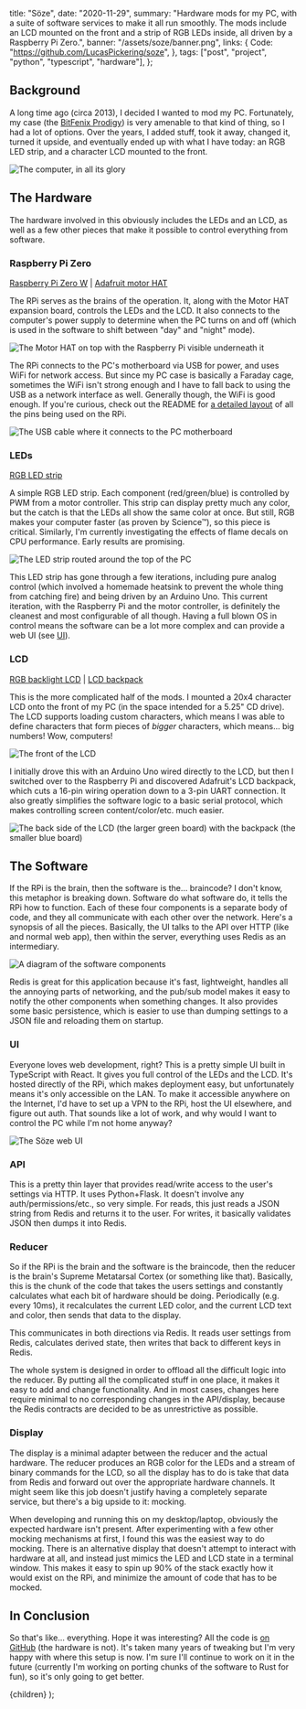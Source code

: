 
  title: "Söze",
  date: "2020-11-29",
  summary:
    "Hardware mods for my PC, with a suite of software services to make it all run smoothly. The mods include an LCD mounted on the front and a strip of RGB LEDs inside, all driven by a Raspberry Pi Zero.",
  banner: "/assets/soze/banner.png",
  links: {
    Code: "https://github.com/LucasPickering/soze",
  },
  tags: ["post", "project", "python", "typescript", "hardware"],
};

## Background

A long time ago (circa 2013), I decided I wanted to mod my PC. Fortunately, my case (the [BitFenix Prodigy](https://www.bitfenix.com/products/chassis/mini-itx/prodigy/)) is very amenable to that kind of thing, so I had a lot of options. Over the years, I added stuff, took it away, changed it, turned it upside, and eventually ended up with what I have today: an RGB LED strip, and a character LCD mounted to the front.

![The computer, in all its glory](/assets/soze/pc.jpg)

## The Hardware

The hardware involved in this obviously includes the LEDs and an LCD, as well as a few other pieces that make it possible to control everything from software.

### Raspberry Pi Zero

[Raspberry Pi Zero W](https://www.raspberrypi.org/products/raspberry-pi-zero-w/) | [Adafruit motor HAT](https://www.adafruit.com/product/2348)

The RPi serves as the brains of the operation. It, along with the Motor HAT expansion board, controls the LEDs and the LCD. It also connects to the computer's power supply to determine when the PC turns on and off (which is used in the software to shift between "day" and "night" mode).

![The Motor HAT on top with the Raspberry Pi visible underneath it](/assets/soze/rpi.jpg)

The RPi connects to the PC's motherboard via USB for power, and uses WiFi for network access. But since my PC case is basically a Faraday cage, sometimes the WiFi isn't strong enough and I have to fall back to using the USB as a network interface as well. Generally though, the WiFi is good enough. If you're curious, check out the README for [a detailed layout](https://github.com/LucasPickering/soze#pin-layout) of all the pins being used on the RPi.

![The USB cable where it connects to the PC motherboard](/assets/soze/usb.jpg)

### LEDs

[RGB LED strip](https://www.adafruit.com/product/346)

A simple RGB LED strip. Each component (red/green/blue) is controlled by PWM from a motor controller. This strip can display pretty much any color, but the catch is that the LEDs all show the same color at once. But still, RGB makes your computer faster (as proven by Science™), so this piece is critical. Similarly, I'm currently investigating the effects of flame decals on CPU performance. Early results are promising.

![The LED strip routed around the top of the PC](/assets/soze/leds.jpg)

This LED strip has gone through a few iterations, including pure analog control (which involved a homemade heatsink to prevent the whole thing from catching fire) and being driven by an Arduino Uno. This current iteration, with the Raspberry Pi and the motor controller, is definitely the cleanest and most configurable of all though. Having a full blown OS in control means the software can be a lot more complex and can provide a web UI (see [UI](#ui)).

### LCD

[RGB backlight LCD](https://www.adafruit.com/product/498) | [LCD backpack](https://www.adafruit.com/product/781)

This is the more complicated half of the mods. I mounted a 20x4 character LCD onto the front of my PC (in the space intended for a 5.25" CD drive). The LCD supports loading custom characters, which means I was able to define characters that form pieces of _bigger_ characters, which means... big numbers! Wow, computers!

![The front of the LCD](/assets/soze/lcd_front.jpg)

I initially drove this with an Arduino Uno wired directly to the LCD, but then I switched over to the Raspberry Pi and discovered Adafruit's LCD backpack, which cuts a 16-pin wiring operation down to a 3-pin UART connection. It also greatly simplifies the software logic to a basic serial protocol, which makes controlling screen content/color/etc. much easier.

![The back side of the LCD (the larger green board) with the backpack (the smaller blue board)](/assets/soze/lcd_back.jpg)

## The Software

If the RPi is the brain, then the software is the... braincode? I don't know, this metaphor is breaking down. Software do what software do, it tells the RPi how to function. Each of these four components is a separate body of code, and they all communicate with each other over the network. Here's a synopsis of all the pieces. Basically, the UI talks to the API over HTTP (like and normal web app), then within the server, everything uses Redis as an intermediary.

![A diagram of the software components](/assets/soze/diagram.png)

Redis is great for this application because it's fast, lightweight, handles all the annoying parts of networking, and the pub/sub model makes it easy to notify the other components when something changes. It also provides some basic persistence, which is easier to use than dumping settings to a JSON file and reloading them on startup.

### UI

Everyone loves web development, right? This is a pretty simple UI built in TypeScript with React. It gives you full control of the LEDs and the LCD. It's hosted directly of the RPi, which makes deployment easy, but unfortunately means it's only accessible on the LAN. To make it accessible anywhere on the Internet, I'd have to set up a VPN to the RPi, host the UI elsewhere, and figure out auth. That sounds like a lot of work, and why would I want to control the PC while I'm not home anyway?

![The Söze web UI](/assets/soze/ui.png)

### API

This is a pretty thin layer that provides read/write access to the user's settings via HTTP. It uses Python+Flask. It doesn't involve any auth/permissions/etc., so very simple. For reads, this just reads a JSON string from Redis and returns it to the user. For writes, it basically validates JSON then dumps it into Redis.

### Reducer

So if the RPi is the brain and the software is the braincode, then the reducer is the brain's Supreme Metatarsal Cortex (or something like that). Basically, this is the chunk of the code that takes the users settings and constantly calculates what each bit of hardware should be doing. Periodically (e.g. every 10ms), it recalculates the current LED color, and the current LCD text and color, then sends that data to the display.

This communicates in both directions via Redis. It reads user settings from Redis, calculates derived state, then writes that back to different keys in Redis.

The whole system is designed in order to offload all the difficult logic into the reducer. By putting all the complicated stuff in one place, it makes it easy to add and change functionality. And in most cases, changes here require minimal to no corresponding changes in the API/display, because the Redis contracts are decided to be as unrestrictive as possible.

### Display

The display is a minimal adapter between the reducer and the actual hardware. The reducer produces an RGB color for the LEDs and a stream of binary commands for the LCD, so all the display has to do is take that data from Redis and forward out over the appropriate hardware channels. It might seem like this job doesn't justify having a completely separate service, but there's a big upside to it: mocking.

When developing and running this on my desktop/laptop, obviously the expected hardware isn't present. After experimenting with a few other mocking mechanisms at first, I found this was the easiest way to do mocking. There is an alternative display that doesn't attempt to interact with hardware at all, and instead just mimics the LED and LCD state in a terminal window. This makes it easy to spin up 90% of the stack exactly how it would exist on the RPi, and minimize the amount of code that has to be mocked.

## In Conclusion

So that's like... everything. Hope it was interesting? All the code is [on GitHub](https://github.com/LucasPickering/soze) (the hardware is not). It's taken many years of tweaking but I'm very happy with where this setup is now. I'm sure I'll continue to work on it in the future (currently I'm working on porting chunks of the software to Rust for fun), so it's only going to get better.

  <PostView metadata={metadata}>{children}</PostView>
);

